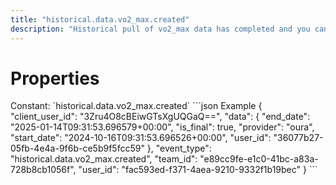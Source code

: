 ```yaml
---
title: "historical.data.vo2_max.created"
description: "Historical pull of vo2_max data has completed and you can now pull data for this resource."
---
```

# Properties
<ResponseField name="event_type" type="const string" required="true">
Constant: `historical.data.vo2_max.created`
</ResponseField>
<ResponseField name="team_id" type="string" required="true">
</ResponseField>
<ResponseField name="user_id" type="string" required="true">
</ResponseField>
<ResponseField name="client_user_id" type="string" required="true">
</ResponseField>
<ResponseField name="data" type="HistoricalDataCreated" required="true">
<Expandable title="HistoricalDataCreated" defaultOpen="true">
<ResponseField name="user_id" type="string" required="true">
</ResponseField>
<ResponseField name="start_date" type="string" required="true">
</ResponseField>
<ResponseField name="end_date" type="string" required="true">
</ResponseField>
<ResponseField name="is_final" type="boolean" required="true">
</ResponseField>
<ResponseField name="provider" type="string" required="true">
</ResponseField>
</Expandable>
</ResponseField>
<ResponseExample>
```json Example
{
  "client_user_id": "3Zru4O8cBEiwGTsXgUQGaQ==",
  "data": {
    "end_date": "2025-01-14T09:31:53.696579+00:00",
    "is_final": true,
    "provider": "oura",
    "start_date": "2024-10-16T09:31:53.696526+00:00",
    "user_id": "36077b27-05fb-4e4a-9f6b-ce5b9f5fcc59"
  },
  "event_type": "historical.data.vo2_max.created",
  "team_id": "e89cc9fe-e1c0-41bc-a83a-728b8cb1056f",
  "user_id": "fac593ed-f371-4aea-9210-9332f1b19bec"
}
```
</ResponseExample>
